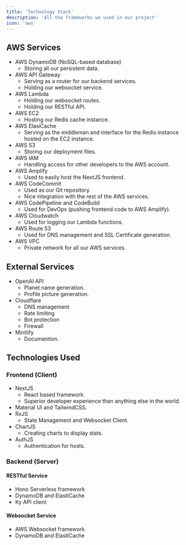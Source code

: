 ```yaml
---
title: 'Technology Stack'
description: 'All the frameworks we used in our project'
icon: 'aws'
---
```


## AWS Services
- AWS DynamoDB (NoSQL-based database)
    - Storing all our persistent data.
- AWS API Gateway
    - Serving as a router for our backend services.
    - Holding our websocket service.
- AWS Lambda
    - Holding our websocket routes.
    - Holding our RESTful API.
- AWS EC2
    - Hosting our Redis cache instance.
- AWS ElasiCache
    - Serving as the middleman and interface for the Redis instance hosted on the EC2 instance.
- AWS S3
    - Storing our deployment files.
- AWS IAM
    - Handling access for other developers to the AWS account.
- AWS Amplify
    - Used to easily host the NextJS frontend.
- AWS CodeCommit
    - Used as our Git repository.
    - Nice integration with the rest of the AWS services.
- AWS CodePipeline and CodeBuild
    - Used for DevOps (pushing frontend code to AWS Amplify).
- AWS Cloudwatch
    - Used for logging our Lambda functions.
- AWS Route 53
    - Used for DNS management and SSL Certificate generation.
- AWS VPC
    - Private network for all our AWS services.

## External Services
- OpenAI API
    - Planet name generation.
    - Profile picture generation.
- Cloudflare
    - DNS management
    - Rate limiting
    - Bot protection
    - Firewall
- Mintlify
    - Documention.

## Technologies Used

### Frontend (Client)

- NextJS
    - React based framework.
    - Superior developer experience than anything else in the world.
- Material UI and TailwindCSS.
- RxJS
    - State Management and Websocket Client.
- ChartJS
    - Creating charts to display stats.
- AuthJS
    - Authentication for hosts.

### Backend (Server)

#### RESTful Service

- Hono Serverless framework
- DynamoDB and ElastiCache
- Ky API client

#### Websocket Service

- AWS Websocket framework
- DynamoDB and ElastiCache